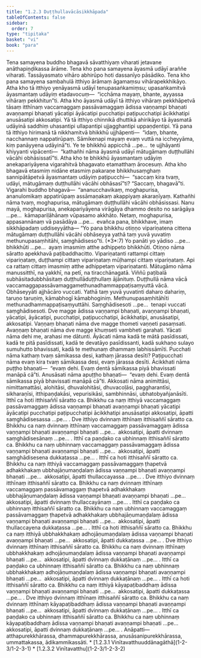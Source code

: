 ```yaml
---
title: "1.2.3 Duṭṭhullavācāsikkhāpada"
tableOfContents: false
sidebar:
  order: 7
type: "tipitaka"
basket: "vi"
book: "para"
---
```



<DynamicBreadcrumb />

<Division number="283" book="para" bookNo="1" page="186">

<Paragraph number="1133" book="para">
Tena samayena buddho bhagavā sāvatthiyaṃ viharati jetavane anāthapiṇḍikassa ārāme. Tena kho pana samayena āyasmā udāyī araññe viharati. Tassāyasmato vihāro abhirūpo hoti dassanīyo pāsādiko. Tena kho pana samayena sambahulā itthiyo ārāmaṃ āgamaṃsu vihārapekkhikāyo. Atha kho tā itthiyo yenāyasmā udāyī tenupasaṅkamiṃsu; upasaṅkamitvā āyasmantaṃ udāyiṃ etadavocuṃ—  “icchāma mayaṃ, bhante, ayyassa vihāraṃ pekkhitun”ti. Atha kho āyasmā udāyī tā itthiyo vihāraṃ pekkhāpetvā tāsaṃ itthīnaṃ vaccamaggaṃ passāvamaggaṃ ādissa vaṇṇampi bhaṇati avaṇṇampi bhaṇati yācatipi āyācatipi pucchatipi paṭipucchatipi ācikkhatipi anusāsatipi akkosatipi. Yā tā itthiyo chinnikā dhuttikā ahirikāyo tā āyasmatā udāyinā saddhiṃ uhasantipi ullapantipi ujjagghantipi uppaṇḍentipi. Yā pana tā itthiyo hirimanā tā nikkhamitvā bhikkhū ujjhāpenti—  “idaṃ, bhante, nacchannaṃ nappatirūpaṃ. Sāmikenapi mayaṃ evaṃ vuttā na iccheyyāma, kiṃ panāyyena udāyinā”ti. Ye te bhikkhū appicchā …pe…  te ujjhāyanti khiyyanti vipācenti—  “kathañhi nāma āyasmā udāyī mātugāmaṃ duṭṭhullāhi vācāhi obhāsissatī”ti.



</Paragraph>

<Paragraph number="1134" book="para">
Atha kho te bhikkhū āyasmantaṃ udāyiṃ anekapariyāyena vigarahitvā bhagavato etamatthaṃ ārocesuṃ. Atha kho bhagavā etasmiṃ nidāne etasmiṃ pakaraṇe bhikkhusaṃghaṃ sannipātāpetvā āyasmantaṃ udāyiṃ paṭipucchi—  “saccaṃ kira tvaṃ, udāyi, mātugāmaṃ duṭṭhullāhi vācāhi obhāsasī”ti? “Saccaṃ, bhagavā”ti. Vigarahi buddho bhagavā—  “ananucchavikaṃ, moghapurisa, ananulomikaṃ appatirūpaṃ assāmaṇakaṃ akappiyaṃ akaraṇīyaṃ. Kathañhi nāma tvaṃ, moghapurisa, mātugāmaṃ duṭṭhullāhi vācāhi obhāsissasi. Nanu mayā, moghapurisa, anekapariyāyena virāgāya dhammo desito no sarāgāya …pe…  kāmapariḷāhānaṃ vūpasamo akkhāto. Netaṃ, moghapurisa, appasannānaṃ vā pasādāya …pe…  evañca pana, bhikkhave, imaṃ sikkhāpadaṃ uddiseyyātha—



</Paragraph>

</Division>
<Division number="284" book="para" bookNo="1" page="187">

<Paragraph number="1135" book="para">
<Emphasis>“Yo pana bhikkhu otiṇṇo vipariṇatena cittena mātugāmaṃ duṭṭhullāhi vācāhi obhāseyya yathā taṃ yuvā yuvatiṃ methunupasaṃhitāhi, saṃghādiseso”</Emphasis>ti. (*3*:<Emphasis>7</Emphasis>)



</Paragraph>

</Division>
<Division number="285" book="para" bookNo="1" page="187">

<Paragraph number="1136" book="para">
<Emphasis>Yo panā</Emphasis>ti yo yādiso …pe…  <Emphasis>bhikkhū</Emphasis>ti …pe…  ayaṃ imasmiṃ atthe adhippeto bhikkhūti.



</Paragraph>

<Paragraph number="1137" book="para">
<Emphasis>Otiṇṇo</Emphasis> nāma sāratto apekkhavā paṭibaddhacitto.



</Paragraph>

<Paragraph number="1138" book="para">
<Emphasis>Vipariṇatan</Emphasis>ti rattampi cittaṃ vipariṇataṃ, duṭṭhampi cittaṃ vipariṇataṃ mūḷhampi cittaṃ vipariṇataṃ. Api ca rattaṃ cittaṃ imasmiṃ atthe adhippetaṃ vipariṇatanti.



</Paragraph>

<Paragraph number="1139" book="para">
<Emphasis>Mātugāmo</Emphasis> nāma manussitthī, na yakkhī, na petī, na tiracchānagatā. Viññū paṭibalā subhāsitadubbhāsitaṃ duṭṭhullāduṭṭhullaṃ ājānituṃ.



</Paragraph>

<Paragraph number="1140" book="para">
<Emphasis>Duṭṭhullā</Emphasis> nāma <Emphasis>vācā</Emphasis> vaccamaggapassāvamaggamethunadhammappaṭisaṃyuttā vācā.



</Paragraph>

<Paragraph number="1141" book="para">
<Emphasis>Obhāseyyā</Emphasis>ti ajjhācāro vuccati.



</Paragraph>

<Paragraph number="1142" book="para">
<Emphasis>Yathā taṃ yuvā yuvatin</Emphasis>ti daharo dahariṃ, taruṇo taruṇiṃ, kāmabhogī kāmabhoginiṃ.



</Paragraph>

<Paragraph number="1143" book="para">
<Emphasis>Methunupasaṃhitāhī</Emphasis>ti methunadhammappaṭisaṃyuttāhi.



</Paragraph>

<Paragraph number="1144" book="para">
<Emphasis>Saṃghādiseso</Emphasis>ti …pe…  tenapi vuccati saṃghādisesoti.



</Paragraph>

<Paragraph number="1145" book="para">
Dve magge ādissa vaṇṇampi bhaṇati, avaṇṇampi bhaṇati, yācatipi, āyācatipi, pucchatipi, paṭipucchatipi, ācikkhatipi, anusāsatipi, akkosatipi.



</Paragraph>

<Paragraph number="1146" book="para">
<Emphasis>Vaṇṇaṃ bhaṇati</Emphasis> nāma dve magge thometi vaṇṇeti pasaṃsati.



</Paragraph>

<Paragraph number="1147" book="para">
<Emphasis>Avaṇṇaṃ bhaṇati</Emphasis> nāma dve magge khuṃseti vambheti garahati.



</Paragraph>

<Paragraph number="1148" book="para">
<Emphasis>Yācati</Emphasis> nāma dehi me, arahasi me dātunti.



</Paragraph>

<Paragraph number="1149" book="para">
<Emphasis>Āyācati</Emphasis> nāma kadā te mātā pasīdissati, kadā te pitā pasīdissati, kadā te devatāyo pasīdissanti, kadā sukhaṇo sulayo sumuhutto bhavissati, kadā te methunaṃ dhammaṃ labhissāmīti.



</Paragraph>

<Paragraph number="1150" book="para">
<Emphasis>Pucchati</Emphasis> nāma kathaṃ tvaṃ sāmikassa desi, kathaṃ jārassa desīti?



</Paragraph>

<Paragraph number="1151" book="para">
<Emphasis>Paṭipucchati</Emphasis> nāma evaṃ kira tvaṃ sāmikassa desi, evaṃ jārassa desīti.



</Paragraph>

<Paragraph number="1152" book="para">
<Emphasis>Ācikkhati</Emphasis> nāma puṭṭho bhaṇati—  “evaṃ dehi. Evaṃ dentā sāmikassa piyā bhavissati manāpā cā”ti.



</Paragraph>

<Paragraph number="1153" book="para">
<Emphasis>Anusāsati</Emphasis> nāma apuṭṭho bhaṇati—  “evaṃ dehi. Evaṃ dentā sāmikassa piyā bhavissati manāpā cā”ti.



</Paragraph>

<Paragraph number="1154" book="para">
<Emphasis>Akkosati</Emphasis> nāma animittāsi, nimittamattāsi, alohitāsi, dhuvalohitāsi, dhuvacoḷāsi, paggharantīsi, sikharaṇīsi, itthipaṇḍakāsi, vepurisikāsi, sambhinnāsi, ubhatobyañjanāsīti.



</Paragraph>

</Division>
<Division number="286" book="para" bookNo="1" page="189">

<Paragraph number="1155" book="para">
Itthī ca hoti itthisaññī sāratto ca. Bhikkhu ca naṃ itthiyā vaccamaggaṃ passāvamaggaṃ ādissa vaṇṇampi bhaṇati avaṇṇampi bhaṇati yācatipi āyācatipi pucchatipi paṭipucchatipi ācikkhatipi anusāsatipi akkosatipi, āpatti saṃghādisesassa …pe… .



</Paragraph>

<Paragraph number="1156" book="para">
Dve itthiyo dvinnaṃ itthīnaṃ itthisaññī sāratto ca. Bhikkhu ca naṃ dvinnaṃ itthīnaṃ vaccamaggaṃ passāvamaggaṃ ādissa vaṇṇampi bhaṇati avaṇṇampi bhaṇati …pe…  akkosatipi, āpatti dvinnaṃ saṃghādisesānaṃ …pe… .



</Paragraph>

<Paragraph number="1157" book="para">
Itthī ca paṇḍako ca ubhinnaṃ itthisaññī sāratto ca. Bhikkhu ca naṃ ubhinnaṃ vaccamaggaṃ passāvamaggaṃ ādissa vaṇṇampi bhaṇati avaṇṇampi bhaṇati …pe…  akkosatipi, āpatti saṃghādisesena dukkaṭassa …pe… .



</Paragraph>

<Paragraph number="1158" book="para">
Itthī ca hoti itthisaññī sāratto ca. Bhikkhu ca naṃ itthiyā vaccamaggaṃ passāvamaggaṃ ṭhapetvā adhakkhakaṃ ubbhajāṇumaṇḍalaṃ ādissa vaṇṇampi bhaṇati avaṇṇampi bhaṇati …pe…  akkosatipi, āpatti thullaccayassa …pe… .



</Paragraph>

<Paragraph number="1159" book="para">
Dve itthiyo dvinnaṃ itthīnaṃ itthisaññī sāratto ca. Bhikkhu ca naṃ dvinnaṃ itthīnaṃ vaccamaggaṃ passāvamaggaṃ ṭhapetvā adhakkhakaṃ ubbhajāṇumaṇḍalaṃ ādissa vaṇṇampi bhaṇati avaṇṇampi bhaṇati …pe…  akkosatipi, āpatti dvinnaṃ thullaccayānaṃ …pe… .



</Paragraph>

<Paragraph number="1160" book="para">
Itthī ca paṇḍako ca ubhinnaṃ itthisaññī sāratto ca. Bhikkhu ca naṃ ubhinnaṃ vaccamaggaṃ passāvamaggaṃ ṭhapetvā adhakkhakaṃ ubbhajāṇumaṇḍalaṃ ādissa vaṇṇampi bhaṇati avaṇṇampi bhaṇati …pe…  akkosatipi, āpatti thullaccayena dukkaṭassa …pe… .



</Paragraph>

<Paragraph number="1161" book="para">
Itthī ca hoti itthisaññī sāratto ca. Bhikkhu ca naṃ itthiyā ubbhakkhakaṃ adhojāṇumaṇḍalaṃ ādissa vaṇṇampi bhaṇati avaṇṇampi bhaṇati …pe…  akkosatipi, āpatti dukkaṭassa …pe… .



</Paragraph>

<Paragraph number="1162" book="para">
Dve itthiyo dvinnaṃ itthīnaṃ itthisaññī sāratto ca. Bhikkhu ca naṃ dvinnaṃ itthīnaṃ ubbhakkhakaṃ adhojāṇumaṇḍalaṃ ādissa vaṇṇampi bhaṇati avaṇṇampi bhaṇati …pe…  akkosatipi, āpatti dvinnaṃ dukkaṭānaṃ …pe… .



</Paragraph>

<Paragraph number="1163" book="para">
Itthī ca paṇḍako ca ubhinnaṃ itthisaññī sāratto ca. Bhikkhu ca naṃ ubhinnaṃ ubbhakkhakaṃ adhojāṇumaṇḍalaṃ ādissa vaṇṇampi bhaṇati avaṇṇampi bhaṇati …pe…  akkosatipi, āpatti dvinnaṃ dukkaṭānaṃ …pe… .



</Paragraph>

<Paragraph number="1164" book="para">
Itthī ca hoti itthisaññī sāratto ca. Bhikkhu ca naṃ itthiyā kāyapaṭibaddhaṃ ādissa vaṇṇampi bhaṇati avaṇṇampi bhaṇati …pe…  akkosatipi, āpatti dukkaṭassa …pe… .



</Paragraph>

<Paragraph number="1165" book="para">
Dve itthiyo dvinnaṃ itthīnaṃ itthisaññī sāratto ca. Bhikkhu ca naṃ dvinnaṃ itthīnaṃ kāyapaṭibaddhaṃ ādissa vaṇṇampi bhaṇati avaṇṇampi bhaṇati …pe…  akkosatipi, āpatti dvinnaṃ dukkaṭānaṃ …pe… .



</Paragraph>

<Paragraph number="1166" book="para">
Itthī ca paṇḍako ca ubhinnaṃ itthisaññī sāratto ca. Bhikkhu ca naṃ ubhinnaṃ kāyapaṭibaddhaṃ ādissa vaṇṇampi bhaṇati avaṇṇampi bhaṇati …pe…  akkosatipi, āpatti dvinnaṃ dukkaṭānaṃ …pe… .



</Paragraph>

</Division>
<Division number="287" book="para" bookNo="1" page="190">

<Paragraph number="1167" book="para">
Anāpatti—  atthapurekkhārassa, dhammapurekkhārassa, anusāsanipurekkhārassa, ummattakassa, ādikammikassāti.

</Paragraph>
</Division>

<TableOfContents book="para" section="1.2.3">
* [1.2.3.1 Vinītavatthuuddānagāthā](1-2-3/1-2-3-1)
* [1.2.3.2 Vinītavatthu](1-2-3/1-2-3-2)
</TableOfContents>